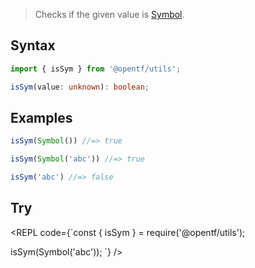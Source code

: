 
> Checks if the given value is [Symbol](https://developer.mozilla.org/en-US/docs/Web/JavaScript/Reference/Global_Objects/Symbol).

## Syntax

```ts
import { isSym } from '@opentf/utils';

isSym(value: unknown): boolean;
```

## Examples

```ts
isSym(Symbol()) //=> true

isSym(Symbol('abc')) //=> true

isSym('abc') //=> false
```

## Try

<REPL code={`const { isSym } = require('@opentf/utils');

isSym(Symbol('abc'));
`} />